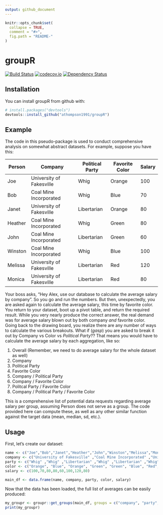 ```yaml
---
output: github_document
---
```


<!-- README.md is generated from README.Rmd. Please edit that file -->

```r
knitr::opts_chunk$set(
  collapse = TRUE,
  comment = "#>",
  fig.path = "README-"
)
```

# groupR


[![Build Status](https://travis-ci.org/athompson1991/groupR.svg?branch=master)](https://travis-ci.org/athompson1991/groupR)
[![codecov.io](https://codecov.io/github/athompson1991/groupR/coverage.svg?branch=master)](https://codecov.io/github/athompson1991/groupR?branch=master)
[![Dependency Status](https://dependencyci.com/github/athompson1991/groupR/badge)](https://dependencyci.com/github/athompson1991/groupR)

## Installation

You can install groupR from github with:

```r
# install.packages("devtools")
devtools::install_github("athompson1991/groupR")
```

## Example

The code in this pseudo-package is used to conduct comprehensive analysis on somewhat abstract datasets. For example, suppose you have this:

| Person | Company                  | Political Party | Favorite Color | Salary |
|--------|--------------------------|-----------------|----------------|--------|
| Joe    | University of Fakesville | Whig            | Orange         | 100    |
| Bob    | Coal Mine Incorporated   | Whig            | Blue           | 70     |
| Janet  | University of Fakesville | Libertarian     | Orange         | 80     |
| Heather| Coal Mine Incorporated   | Whig            | Green          | 80     |
| John   | Coal Mine Incorporated   | Libertarian     | Green          | 60     |
| Winston| Coal Mine Incorporated   | Whig            | Blue           | 100    |
| Melissa| University of Fakesville | Libertarian     | Red            | 120    |
| Monica | University of Fakesville | Libertarian     | Red            | 80     |

Your boss asks, "Hey Alex, use our database to calculate the average salary by company". So you go and run the numbers. But then, unexpectedly, you are asked again to calculate the average salary, this time by favorite color. You return to your dataset, boot up a pivot table, and return the required result. While you very nearly produce the correct answer, the real demand was for average salary blown out by both company *and* favorite color. Going back to the drawing board, you realize there are any number of ways to calculate the various breakouts. What if (*gasp*) you are asked to break it out by Company vs Color vs *Political Party*?? That means you would have to calculate the average salary by each aggregation, like so:

1. Overall (Remember, we need to do average salary for the whole dataset as well)
2. Company
3. Political Party
4. Favorite Color
5. Company / Political Party
6. Company / Favorite Color
7. Politcal Party / Favorite Color
8. Company / Political Party / Favorite Color

This is a comprehensive list of potential data requests regarding average salary per group, assuming Person does not serve as a group. The code provided here can compute these, as well as any other similar function against the target data (mean, median, sd, etc.).


## Usage
First, let's create our dataset:

```r
name <- c("Joe","Bob","Janet","Heather","John","Winston","Melissa","Monica")
company <- c("University of Fakesville" ,"Coal Mine Incorporated" ,"University of Fakesville" ,"Coal Mine Incorporated" ,"Coal Mine Incorporated" ,"Coal Mine Incorporated" ,"University of Fakesville" ,"University of Fakesville")
party <- c("Whig" ,"Whig" ,"Libertarian" ,"Whig" ,"Libertarian" ,"Whig" ,"Libertarian" ,"Libertarian")
color <- c("Orange", "Blue", "Orange", "Green", "Green", "Blue", "Red", "Red")
salary <- c(100,70,80,80,60,100,120,80)

main_df <- data.frame(name, company, party, color, salary)
```

Now that the data has been loaded, the full list of averages can be easily produced:

```r
my_groupr <- groupr::get_groups(main_df, groups = c("company", "party", "color"), functions = list(avg_salary = "mean(salary)", max_salary = "stats::max(salary)"))
print(my_groupr)
```
